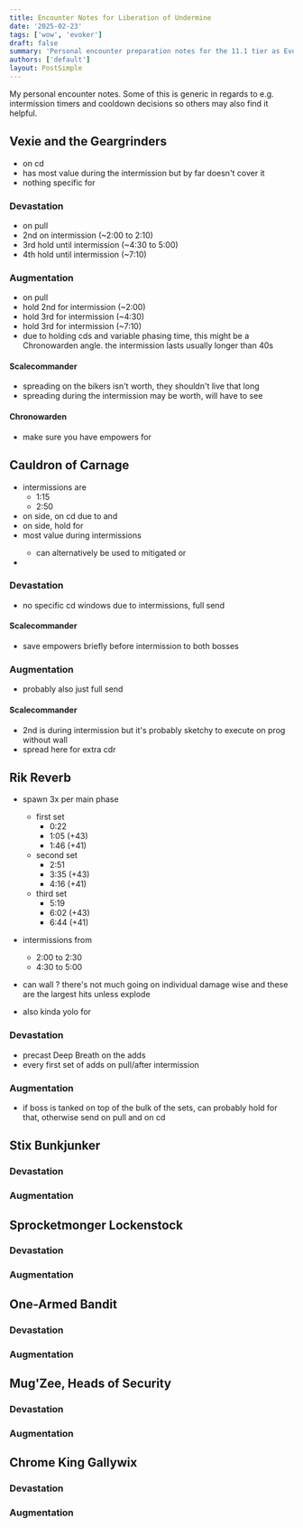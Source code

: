 ```yaml
---
title: Encounter Notes for Liberation of Undermine
date: '2025-02-23'
tags: ['wow', 'evoker']
draft: false
summary: 'Personal encounter preparation notes for the 11.1 tier as Evoker'
authors: ['default']
layout: PostSimple
---
```


<TOCInline toc={props.toc} asDisclosure collapse />

My personal encounter notes. Some of this is generic in regards to e.g. intermission timers and cooldown decisions so others may also find it helpful.

<script src="https://wow.zamimg.com/js/tooltips.js"></script>

## Vexie and the Geargrinders

- <RenewingBlaze /> on cd
- <Zephyr /> has most value during the intermission but by far doesn't cover it
- nothing specific for <ObsidianScales />

### Devastation

- <Dragonrage /> on pull
- 2nd <Dragonrage /> on intermission (~2:00 to 2:10)
- 3rd <Dragonrage /> hold until intermission (~4:30 to 5:00)
- 4th <Dragonrage /> hold until intermission (~7:10)

### Augmentation

- <BreathOfEons/> on pull
- hold 2nd <BreathOfEons/> for intermission (~2:00)
- hold 3rd <BreathOfEons/> for intermission (~4:30)
- hold 3rd <BreathOfEons/> for intermission (~7:10)
- due to holding cds and variable phasing time, this might be a Chronowarden angle. the intermission lasts usually longer than 40s

#### Scalecommander
- spreading <Bombardments /> on the bikers isn't worth, they shouldn't live that long
- spreading <Bombardments /> during the intermission may be worth, will have to see

#### Chronowarden

- make sure you have empowers for <BreathOfEons />

## Cauldron of Carnage

- intermissions are
  - 1:15
  - 2:50
- on <Torq/> side, <RenewingBlaze /> on cd due to <GalvanizedSpite /> and <StaticCharge />
- on <Flarendo /> side, hold <RenewingBlaze /> for <MoltenPhlegm />
- <Zephyr /> most value during intermissions
  - can alternatively be used to mitigated <MoltenPhlegm /> or <Scrapbomb />
- <ObsidianScales /> <Scrapbomb />

### Devastation

- no specific cd windows due to intermissions, full send

#### Scalecommander

- save empowers briefly before intermission to <MassDisintegrate /> both bosses

### Augmentation

- probably also just full send

#### Scalecommander

- 2nd <BreathOfEons/> is during intermission but it's probably sketchy to execute on prog without wall
- spread <Bombardments /> here for extra cdr

## Rik Reverb

- <Pyrotechnics /> spawn 3x per main phase
  - first set
    - 0:22
    - 1:05 (+43)
    - 1:46 (+41)
  - second set
    - 2:51
    - 3:35 (+43)
    - 4:16 (+41)
  - third set
    - 5:19
    - 6:02 (+43)
    - 6:44 (+41)
- intermissions from
  - 2:00 to 2:30
  - 4:30 to 5:00

- can wall <StaticJolt />? there's not much going on individual damage wise and these are the largest hits unless <Pyrotechnics /> explode
- <Zephyr /> also kinda yolo for <StaticJolt />

### Devastation

- precast <WowheadLink id={4338740} icon="ability_evoker_deepbreath">Deep Breath</WowheadLink> on the adds 
- <Dragonrage /> every first set of adds on pull/after intermission

### Augmentation

- if boss is tanked on top of the bulk of the sets, can probably hold <BreathOfEons /> for that, otherwise send on pull and on cd

## Stix Bunkjunker

### Devastation

### Augmentation

## Sprocketmonger Lockenstock

### Devastation

### Augmentation

## One-Armed Bandit

### Devastation

### Augmentation

## Mug'Zee, Heads of Security

### Devastation

### Augmentation

## Chrome King Gallywix

### Devastation

### Augmentation
